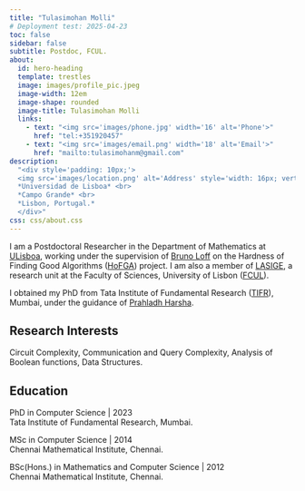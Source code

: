 ```yaml
---
title: "Tulasimohan Molli"
# Deployment test: 2025-04-23
toc: false
sidebar: false
subtitle: Postdoc, FCUL.
about:
  id: hero-heading
  template: trestles
  image: images/profile_pic.jpeg
  image-width: 12em 
  image-shape: rounded
  image-title: Tulasimohan Molli
  links:
    - text: "<img src='images/phone.jpg' width='16' alt='Phone'>"
      href: "tel:+351920457" 
    - text: "<img src='images/email.png' width='18' alt='Email'>"
      href: "mailto:tulasimohanm@gmail.com"
description: 
  "<div style='padding: 10px;'>
  <img src='images/location.png' alt='Address' style='width: 16px; vertical-align: middle;'> *C 6.2.36* <br> 
  *Universidad de Lisboa* <br>
  *Campo Grande* <br>
  *Lisbon, Portugal.*
  </div>"
css: css/about.css
---
```


::: {#hero-heading}
I am a Postdoctoral Researcher in the Department of Mathematics at [ULisboa](https://www.ulisboa.pt/), working under the supervision of [Bruno Loff](https://brunoloff.wordpress.com/) on the Hardness of Finding Good Algorithms ([HoFGA](https://brunoloff.wordpress.com/hofga/)) project. I am also a member of [LASIGE](https://lasige.pt/), a research unit at the Faculty of Sciences, University of Lisbon ([FCUL](https://ciencias.ulisboa.pt/)).

I obtained my PhD from Tata Institute of Fundamental Research ([TIFR](https://www.tifr.res.in/)), Mumbai, under the guidance of [Prahladh Harsha](https://www.tcs.tifr.res.in/~prahladh/).

<!-- I earned my Bachelor's and Master's degrees from Chennai Mathematical Institute (CMI), during which I also attended courses at the Institute of Mathematical Sciences (IMSc), Chennai. For my Master's project, I collaborated with Srikanth Srinivasan at IIT Bombay and completed a qualifier project under the guidance of Arkadev Chattopadhyay at TIFR. -->

## Research Interests

Circuit Complexity, Communication and Query Complexity, Analysis of Boolean functions, Data Structures.

## Education

PhD in Computer Science \| 2023 </br> Tata Institute of Fundamental Research, Mumbai.

MSc in Computer Science \| 2014 </br> Chennai Mathematical Institute, Chennai.

BSc(Hons.) in Mathematics and Computer Science \| 2012 </br> Chennai Mathematical Institute, Chennai.
:::

<!-- Add meta tags for SEO -->
<meta name="description" content="Welcome to the official homepage of Tulasimohan Molli. Explore research, publications, teaching resources, and more.">
<meta name="keywords" content="Tulasimohan Molli, Research, Publications, Teaching, Personal Website, Academic, Homepage">
<meta name="author" content="Tulasimohan Molli">
<meta name="robots" content="index, follow">
<meta property="og:title" content="Tulasimohan Molli - Official Homepage">
<meta property="og:description" content="Explore the personal website of Tulasimohan Molli, featuring research, publications, and teaching resources.">
<meta property="og:type" content="website">
<meta property="og:url" content="https://tulasimohan.github.io">
<meta property="og:image" content="https://tulasimohan.github.io/images/profile_pic.jpeg">
<meta name="twitter:card" content="summary_large_image">
<meta name="twitter:title" content="Tulasimohan Molli - Official Homepage">
<meta name="twitter:description" content="Explore the personal website of Tulasimohan Molli, featuring research, publications, and teaching resources.">
<meta name="twitter:image" content="https://tulasimohan.github.io/images/profile_pic.jpeg">

